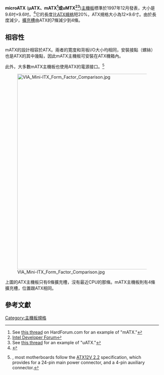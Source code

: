 {{lowercase}}
{{主機板規格}}
'''microATX''' ('''µATX、mATX<ref>See [http://www.hardforum.com/showthread.php?t=1157067 this thread] {{Wayback|url=http://www.hardforum.com/showthread.php?t=1157067 |date=20160105140757 }} on HardForum.com for an example of "mATX."</ref>或uMTX<ref>[http://www.prcidf.com.cn/en/training/technology_session.html Intel Developer Forum]{{dead link|date=2017年11月 |bot=InternetArchiveBot |fix-attempted=yes }}</ref><ref>See [http://discussions.virtualdr.com/archive/index.php/t-98202.html this thread] {{Wayback|url=http://discussions.virtualdr.com/archive/index.php/t-98202.html |date=20120303100438 }} for an example of "uATX."</ref>''')[[主機板|主機板]]標準於1997年12月發表，大小是9.6吋×9.6吋。<ref name="uatxintro">{{cite book |title=Upgrading and Repairing PCs |last=Mueller |first=Scott |authorlink= |coauthors= |year=2003 |publisher=[[Pearson_Education|Pearson Education]] |location= |isbn=978-0-7897-2974-3 |page=211 |pages= |url= }}</ref>它的長度比[[ATX規格|ATX規格]]短20%，ATX規格大小為12×9.6寸。由於長度減少，[[擴充槽|擴充槽]]由ATX的7條減少到4條。

==相容性==
mATX的設計相容於ATX。兩者的寛度和背板I/O大小均相同，安裝接點（螺絲）也是ATX的其中幾點，因此mATX主機板可安裝在ATX機箱內。

此外，大多數mATX主機板也使用ATX的電源接口。<ref>{{As of|2007}}, most motherboards follow the [[ATX#Power_supply|ATX12V 2.2]] specification, which provides for a 24-pin main power connector, and a 4-pin auxiliary connector.</ref>

[[File:VIA_Mini-ITX_Form_Factor_Comparison.jpg|640px]]

上圖的ATX主機板只有6條擴充槽，沒有最近CPU的那條。mATX主機板則有4條擴充槽，位置跟ATX相同。

==參考文獻==
<references />

[[Category:主機板規格|Category:主機板規格]]